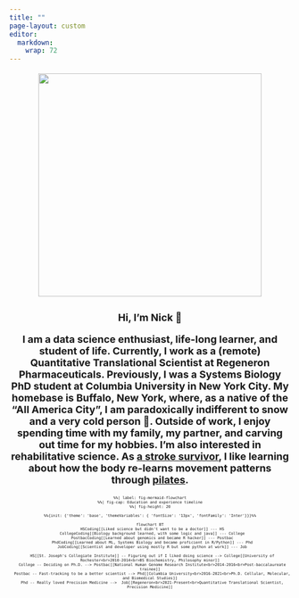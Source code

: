 ```yaml
---
title: ""
page-layout: custom
editor: 
  markdown: 
    wrap: 72
---
```


::: {.column-screen style="text-align: center; font-size:18px"}
![](headshot.png){width="400px" max-width="100%"}

<p style="font-size:27px">

**Hi, I'm Nick 👋**

</p>

<p>**I am a data science enthusiast, life-long learner, and student of
life. Currently, I work as a (remote) Quantitative Translational
Scientist at Regeneron Pharmaceuticals. Previously, I was a Systems
Biology PhD student at Columbia University in New York City. My homebase
is Buffalo, New York, where, as a native of the "All America City", I am
paradoxically indifferent to snow and a very cold person 😬. Outside of
work, I enjoy spending time with my family, my partner, and carving out
time for my hobbies. I'm also interested in rehabilitative science. As
[a stroke
survivor](https://www.wgrz.com/article/life/wny-native-continues-recovery-from-stroke/244046774),
I like learning about how the body re-learns movement patterns through
[pilates](http://www.koppelemethod.com/).**</p>
:::

::: {.column-screen style="text-align: center; font-size:8px"}
```mermaid
%%| label: fig-mermaid-flowchart
%%| fig-cap: Education and experience timeline
%%| fig-height: 20

%%{init: {'theme': 'base', 'themeVariables': { 'fontSize': '13px', 'fontFamily': 'Inter'}}}%%

flowchart BT
  HSCoding[[Liked science but didn't want to be a doctor]] --- HS
  CollegeCoding[[Biology background learned, with some logic and java]] --- College
  PostbacCoding[[Learned about genomics and became R hacker]] --- Postbac
  PhdCoding[[Learned about ML, Systems Biology and became proficient in R/Python]] --- Phd
  JobCoding[[Scientist and developer using mostly R but some python at work]] --- Job

  HS[[St. Joseph's Collegiate Institute]] -- Figuring out if I liked doing science --> College[[University of Rochester<br>2010-2014<br>BS Biochemistry, Philosophy minor]]
  College -- Deciding on Ph.D. --> Postbac[[National Human Genome Research Institute<br>2014-2016<br>Post-baccalaureate trainee]]
  Postbac -- Fast-tracking to be a better scientist --> Phd[[Columbia University<br>2016-2021<br>Ph.D. Cellular, Molecular, and Biomedical Studies]]
  Phd -- Really loved Precision Medicine -->  Job[[Regeneron<br>2021-Present<br>Quantitative Translational Scientist, Precision Medicine]]
 
```
:::
